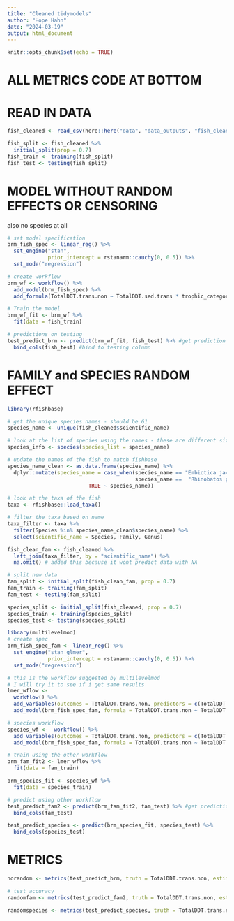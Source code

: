```yaml
---
title: "Cleaned tidymodels"
author: "Hope Hahn"
date: "2024-03-19"
output: html_document
---
```


```r
knitr::opts_chunk$set(echo = TRUE)
```
# ALL METRICS CODE AT BOTTOM

# READ IN DATA
```r
fish_cleaned <- read_csv(here::here("data", "data_outputs", "fish_clean.csv"))

fish_split <- fish_cleaned %>% 
  initial_split(prop = 0.7)
fish_train <- training(fish_split)
fish_test <- testing(fish_split)
```

# MODEL WITHOUT RANDOM EFFECTS OR CENSORING
also no species at all

```r
# set model specification
brm_fish_spec <- linear_reg() %>% 
  set_engine("stan", 
             prior_intercept = rstanarm::cauchy(0, 0.5)) %>%
  set_mode("regression")

# create workflow 
brm_wf <- workflow() %>% 
  add_model(brm_fish_spec) %>% 
  add_formula(TotalDDT.trans.non ~ TotalDDT.sed.trans * trophic_category + TotalDDT.sed.trans * feeding_position + Year)

# Train the model
brm_wf_fit <- brm_wf %>% 
  fit(data = fish_train) 

# predictions on testing
test_predict_brm <- predict(brm_wf_fit, fish_test) %>% #get prediction probabilities for test data
  bind_cols(fish_test) #bind to testing column
```

# FAMILY and SPECIES RANDOM EFFECT
```r
library(rfishbase)

# get the unique species names - should be 61
species_name <- unique(fish_cleaned$scientific_name)

# look at the list of species using the names - these are different sizes
species_info <- species(species_list = species_name)

# update the names of the fish to match fishbase
species_name_clean <- as.data.frame(species_name) %>% 
  dplyr::mutate(species_name = case_when(species_name == "Embiotica jacksoni" ~ "Embiotoca jacksoni",
                                         species_name ==  "Rhinobatos productus" ~ "Pseudobatos productus",
                          TRUE ~ species_name))

# look at the taxa of the fish 
taxa <- rfishbase::load_taxa()

# filter the taxa based on name 
taxa_filter <- taxa %>% 
  filter(Species %in% species_name_clean$species_name) %>% 
  select(scientific_name = Species, Family, Genus)

fish_clean_fam <- fish_cleaned %>% 
  left_join(taxa_filter, by = "scientific_name") %>% 
  na.omit() # added this because it wont predict data with NA

# split new data
fam_split <- initial_split(fish_clean_fam, prop = 0.7)
fam_train <- training(fam_split)
fam_test <- testing(fam_split)

species_split <- initial_split(fish_cleaned, prop = 0.7)
species_train <- training(species_split)
species_test <- testing(species_split)

library(multilevelmod)
# create spec
brm_fish_spec_fam <- linear_reg() %>% 
  set_engine("stan_glmer", 
             prior_intercept = rstanarm::cauchy(0, 0.5)) %>%
  set_mode("regression")

# this is the workflow suggested by multilevelmod 
# I will try it to see if i get same results
lmer_wflow <- 
  workflow() %>% 
  add_variables(outcomes = TotalDDT.trans.non, predictors = c(TotalDDT.sed.trans, trophic_category, TotalDDT.sed.trans, feeding_position, Year, Family)) %>% 
  add_model(brm_fish_spec_fam, formula = TotalDDT.trans.non ~ TotalDDT.sed.trans * trophic_category + TotalDDT.sed.trans * feeding_position + Year + (1|Family))

# species workflow
species_wf <-  workflow() %>% 
  add_variables(outcomes = TotalDDT.trans.non, predictors = c(TotalDDT.sed.trans, trophic_category, TotalDDT.sed.trans, feeding_position, Year, CompositeCommonName)) %>% 
  add_model(brm_fish_spec_fam, formula = TotalDDT.trans.non ~ TotalDDT.sed.trans * trophic_category + TotalDDT.sed.trans * feeding_position + Year + (1|CompositeCommonName))

# train using the other workflow
brm_fam_fit2 <- lmer_wflow %>% 
  fit(data = fam_train) 

brm_species_fit <- species_wf %>% 
  fit(data = species_train)

# predict using other workflow
test_predict_fam2 <- predict(brm_fam_fit2, fam_test) %>% #get prediction probabilities for test data
  bind_cols(fam_test)

test_predict_species <- predict(brm_species_fit, species_test) %>% 
  bind_cols(species_test)
```

# METRICS
```r
norandom <- metrics(test_predict_brm, truth = TotalDDT.trans.non, estimate = .pred)

# test accuracy
randomfam <- metrics(test_predict_fam2, truth = TotalDDT.trans.non, estimate = .pred)

randomspecies <- metrics(test_predict_species, truth = TotalDDT.trans.non, estimate = .pred)
```

